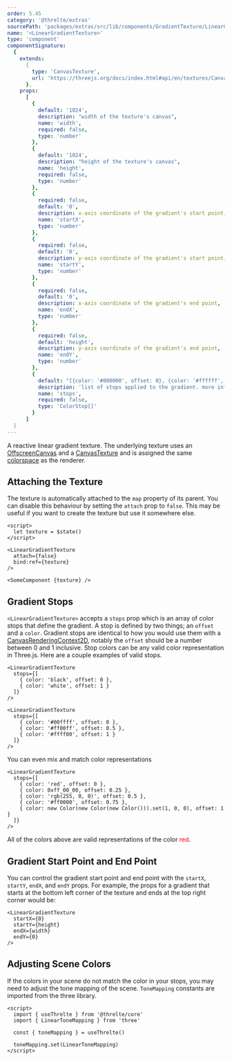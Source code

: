 ```yaml
---
order: 5.45
category: '@threlte/extras'
sourcePath: 'packages/extras/src/lib/components/GradientTexture/LinearGradientTexture.svelte'
name: '<LinearGradientTexture>'
type: 'component'
componentSignature:
  {
    extends:
      {
        type: 'CanvasTexture',
        url: 'https://threejs.org/docs/index.html#api/en/textures/CanvasTexture'
      },
    props:
      [
        {
          default: '1024',
          description: "width of the texture's canvas",
          name: 'width',
          required: false,
          type: 'number'
        },
        {
          default: '1024',
          description: "height of the texture's canvas",
          name: 'height',
          required: false,
          type: 'number'
        },
        {
          required: false,
          default: '0',
          description: x-axis coordinate of the gradient's start point,
          name: 'startX',
          type: 'number'
        },
        {
          required: false,
          default: '0',
          description: y-axis coordinate of the gradient's start point,
          name: 'startY',
          type: 'number'
        },
        {
          required: false,
          default: '0',
          description: x-axis coordinate of the gradient's end point,
          name: 'endX',
          type: 'number'
        },
        {
          required: false,
          default: 'height',
          description: y-axis coordinate of the gradient's end point,
          name: 'endY',
          type: 'number'
        },
        {
          default: "[{color: '#000000', offset: 0}, {color: '#ffffff', offset: 1}]",
          description: 'list of stops applied to the gradient. more info at https://developer.mozilla.org/en-US/docs/Web/API/CanvasRenderingContext2D/createLinearGradient',
          name: 'stops',
          required: false,
          type: 'ColorStop[]'
        }
      ]
  }
---
```


A reactive linear gradient texture. The underlying texture uses an [OffscreenCanvas](https://developer.mozilla.org/en-US/docs/Web/API/OffscreenCanvas) and a [CanvasTexture](https://threejs.org/docs/index.html#api/en/textures/CanvasTexture) and is assigned the same [colorspace](https://threejs.org/docs/index.html#api/en/textures/Texture.colorSpace) as the renderer.

<Example path="extras/gradient-texture/linear" />

## Attaching the Texture

The texture is automatically attached to the `map` property of its parent. You can disable this behaviour by setting the `attach` prop to `false`. This may be useful if you want to create the texture but use it somewhere else.

```svelte
<script>
  let texture = $state()
</script>

<LinearGradientTexture
  attach={false}
  bind:ref={texture}
/>

<SomeComponent {texture} />
```

## Gradient Stops

`<LinearGradientTexture>` accepts a `stops` prop which is an array of color stops that define the gradient. A stop is defined by two things; an `offset` and a `color`. Gradient stops are identical to how you would use them with a [CanvasRenderingContext2D](https://developer.mozilla.org/en-US/docs/Web/API/CanvasRenderingContext2D/createLinearGradient#examples), notably the `offset` should be a number between 0 and 1 inclusive. Stop colors can be any valid color representation in Three.js. Here are a couple examples of valid stops.

```svelte
<LinearGradientTexture
  stops={[
    { color: 'black', offset: 0 },
    { color: 'white', offset: 1 }
  ]}
/>

<LinearGradientTexture
  stops={[
    { color: '#00ffff', offset: 0 },
    { color: '#ff00ff', offset: 0.5 },
    { color: '#ffff00', offset: 1 }
  ]}
/>
```

You can even mix and match color representations

```svelte
<LinearGradientTexture
  stops={[
    { color: 'red', offset: 0 },
    { color: 0xff_00_00, offset: 0.25 },
    { color: 'rgb(255, 0, 0)', offset: 0.5 },
    { color: '#ff0000', offset: 0.75 },
    { color: new Color(new Color(new Color())).set(1, 0, 0), offset: 1 }
  ]}
/>
```

All of the colors above are valid representations of the color <span style="color: red">red</span>.

## Gradient Start Point and End Point

You can control the gradient start point and end point with the `startX`, `startY`, `endX`, and `endY` props. For example, the props for a gradient that starts at the bottom left corner of the texture and ends at the top right corner would be:

```svelte
<LinearGradientTexture
  startX={0}
  startY={height}
  endX={width}
  endY={0}
/>
```

## Adjusting Scene Colors

If the colors in your scene do not match the color in your stops, you may need to adjust the tone mapping of the scene. `ToneMapping` constants are imported from the three library.

```svelte
<script>
  import { useThrelte } from '@threlte/core'
  import { LinearToneMapping } from 'three'

  const { toneMapping } = useThrelte()

  toneMapping.set(LinearToneMapping)
</script>
```
